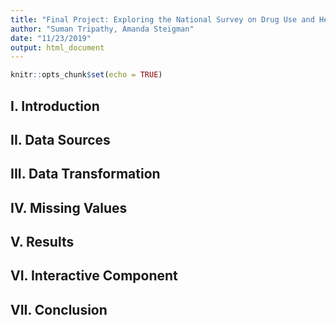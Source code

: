 ```yaml
---
title: "Final Project: Exploring the National Survey on Drug Use and Health "
author: "Suman Tripathy, Amanda Steigman"
date: "11/23/2019"
output: html_document
---
```


```r
knitr::opts_chunk$set(echo = TRUE)
```

## I. Introduction

## II. Data Sources

## III. Data Transformation

## IV. Missing Values

## V. Results

## VI. Interactive Component

## VII. Conclusion
